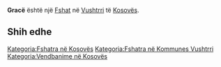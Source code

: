 {{Fshat në Kosovës
 | Emri                = Gracë
| sqi_N_name = Gracë
| sqi_N_FULL_NAME_RO = Gracë
| sqi_N_FULL_NAME_ND_RO = Grace
| sqi_N_SORT_NAME_RG = GRACE
| sqi_N_FULL_NAME_RG = Gracë
| sqi_N_FULL_NAME_ND_RG = Grace
| sqi_V_name = Grecë
| sqi_V_FULL_NAME_RO = Grecë
| sqi_V_FULL_NAME_ND_RO = Grece
| sqi_V_SORT_NAME_RG = GRECE
| sqi_V_FULL_NAME_RG = Grecë
| sqi_V_FULL_NAME_ND_RG = Grece
| srp_N_name = Grace
| srp_N_FULL_NAME_RO = Grace
| srp_N_FULL_NAME_ND_RO = Grace
| srp_N_SORT_NAME_RG = GRACE
| srp_N_FULL_NAME_RG = Grace
| srp_N_FULL_NAME_ND_RG = Grace
| srp_NS_name = Граце
| srp_NS_FULL_NAME_RO = Граце
| srp_NS_FULL_NAME_ND_RO = Граце
| srp_NS_SORT_NAME_RG = ГРАЦЕ
| srp_NS_FULL_NAME_RG = Граце
| srp_NS_FULL_NAME_ND_RG = Граце

 | Emri (Rasa dhanore) = 
 | Figura              = 
 | Shteti              = Kosovo
 | Komuna              = Vushtrri
 | Kodi postar         = 
 | Sipërfaqja          = 

 | Popullsia           = 

 | Regj. i popullsisë  = 
 | Dend. e popullsisë  = 
 | Faqja zyrtare       = 
 <!--- Koordinatat ----> 
 | Gjerësia            = 42.745529
 | Gjatësia            = 21.058835
 | Lartësia            = 
}}
'''Gracë''' është një [[Fshat]] në [[Vushtrri]] të [[Kosovës]].

<!-- == Gjeografia == -->
<!-- == Historia == -->
<!-- == Demografia == -->
== Shih edhe ==
{{Komuna Vushtrri}}
{{Kosovo-Administrata-Cung}}

[[Kategoria:Fshatra në Kosovës]]
[[Kategoria:Fshatra në Kommunes Vushtrri]]
[[Kategoria:Vendbanime në Kosovës]]